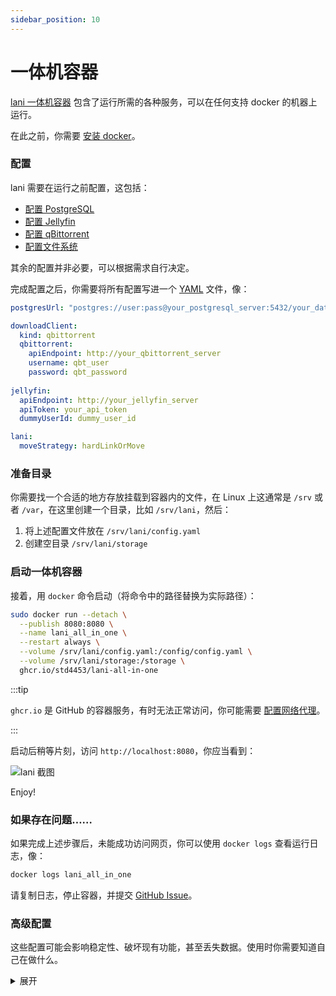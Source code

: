 ```yaml
---
sidebar_position: 10
---
```


# 一体机容器

[lani 一体机容器](https://github.com/std4453/lani/pkgs/container/lani-all-in-one) 包含了运行所需的各种服务，可以在任何支持 docker 的机器上运行。

在此之前，你需要 [安装 docker](https://docs.docker.com/get-docker/)。

### 配置

lani 需要在运行之前配置，这包括：

- [配置 PostgreSQL](../configuration/postgresql)
- [配置 Jellyfin](../configuration/jellyfin)
- [配置 qBittorrent](../configuration/qbittorrent)
- [配置文件系统](../configuration/file-system)

其余的配置并非必要，可以根据需求自行决定。

完成配置之后，你需要将所有配置写进一个 [YAML](https://yaml.org/) 文件，像：

```yaml
postgresUrl: "postgres://user:pass@your_postgresql_server:5432/your_database"

downloadClient:
  kind: qbittorrent
  qbittorrent:
    apiEndpoint: http://your_qbittorrent_server
    username: qbt_user
    password: qbt_password
  
jellyfin:
  apiEndpoint: http://your_jellyfin_server
  apiToken: your_api_token
  dummyUserId: dummy_user_id

lani:
  moveStrategy: hardLinkOrMove
```

### 准备目录

你需要找一个合适的地方存放挂载到容器内的文件，在 Linux 上这通常是 `/srv` 或者 `/var`，在这里创建一个目录，比如 `/srv/lani`，然后：

1. 将上述配置文件放在 `/srv/lani/config.yaml`
2. 创建空目录 `/srv/lani/storage`

### 启动一体机容器

接着，用 `docker` 命令启动（将命令中的路径替换为实际路径）：

```bash
sudo docker run --detach \
  --publish 8080:8080 \
  --name lani_all_in_one \
  --restart always \
  --volume /srv/lani/config.yaml:/config/config.yaml \
  --volume /srv/lani/storage:/storage \
  ghcr.io/std4453/lani-all-in-one
```

:::tip

`ghcr.io` 是 GitHub 的容器服务，有时无法正常访问，你可能需要 [配置网络代理](https://docs.docker.com/config/daemon/systemd/#httphttps-proxy)。

:::

启动后稍等片刻，访问 `http://localhost:8080`，你应当看到：

![lani 截图](/img/lani-successful-start.png)

Enjoy!

### 如果存在问题……

如果完成上述步骤后，未能成功访问网页，你可以使用 `docker logs` 查看运行日志，像：

```bash
docker logs lani_all_in_one
```

请复制日志，停止容器，并提交 [GitHub Issue](https://github.com/std4453/lani/issues)。

### 高级配置

这些配置可能会影响稳定性、破坏现有功能，甚至丢失数据。使用时你需要知道自己在做什么。

<details>
  <summary>展开</summary>

  #### 环境变量
  
  启动容器时配置的环境变量传递到 lani 服务的各个部分上（即 `api-server`、`data-server` 和 `gateway`），比如 `DATA_SERVER_DEBUG` 会作为 `data-server` 的 `DEBUG` 变量传递到服务内部。

  你可以在调试时使用这些变量，比如 `data-server` 使用 [`debug`](https://www.npmjs.com/package/debug) 输出日志，你可以配置 `DEBUG=*` 使其打印详细的全部日志。

  请注意不要修改 `PORT` 变量，否则服务将无法启动。

  #### 配置 PM2

  一体机容器中使用 [PM2](https://pm2.keymetrics.io/) 启动各个服务，你可以挂载并覆盖 `/deploy/apps/all-in-one/ecosystem.config.js` 文件来定制 PM2 行为。你可能需要原版文件上修改，以免破坏现有功能。

  #### 配置 nginx

  一体机容器中使用 [Nginx](https://www.nginx.com/) 合并各个服务，你可以挂载到 `/etc/nginx/nginx.conf` 等位置来覆盖现有的 nginx 配置。

  如果需要 HTTPS，建议在容器外再配置一层反向代理，而非配置容器内 Nginx。

  #### 暴露额外端口

  容器内的端口如下：

  | 端口 | 服务 |
  | --- | --- |
  | 8080 | Nginx |
  | 8081 | `gateway` |
  | 8082 | `api-server` |
  | 8083 | `data-server` |
  | 9000 | MinIO API |
  | 9001 | MinIO 后台 |

  这些端口可以用于调试，但由于缺少鉴权，**请勿**将它们对外暴露。其中，MinIO 后台使用默认用户名 `minioadmin` 和密码 `minioadmin`。
</details>
